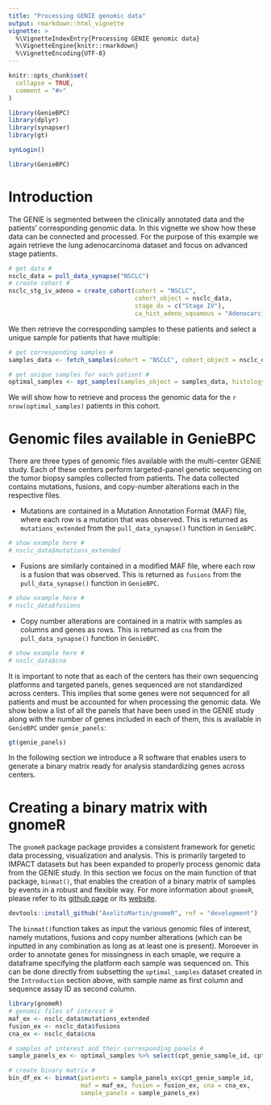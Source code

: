 ```yaml
---
title: "Processing GENIE genomic data"
output: rmarkdown::html_vignette
vignette: >
  %\VignetteIndexEntry{Processing GENIE genomic data}
  %\VignetteEngine{knitr::rmarkdown}
  %\VignetteEncoding{UTF-8}
---
```


```r
knitr::opts_chunk$set(
  collapse = TRUE,
  comment = "#>"
)

library(GenieBPC)
library(dplyr)
library(synapser)
library(gt)

synLogin()
```

```r
library(GenieBPC)
```

# Introduction 

The GENIE is segmented between the clinically annotated data and the patients' corresponding genomic data. In this vignette we show how these data can be connected and processed. For the purpose of this example we again retrieve the lung adenocarcinoma dataset and focus on advanced stage patients.

```r
# get data #
nsclc_data = pull_data_synapse("NSCLC")
# create cohort #
nsclc_stg_iv_adeno = create_cohort(cohort = "NSCLC",
                                   cohort_object = nsclc_data,
                                   stage_dx = c("Stage IV"),
                                   ca_hist_adeno_squamous = "Adenocarcinoma")
```

We then retrieve the corresponding samples to these patients and select a unique sample for patients that have multiple:

```r
# get corresponding samples #
samples_data <- fetch_samples(cohort = "NSCLC", cohort_object = nsclc_data,df_record_ids = nsclc_stg_iv_adeno$cohort_ca_drugs)

# get unique samples for each patient #
optimal_samples <- opt_samples(samples_object = samples_data, histology = "LUAD",sample_type = "Metastasis",min_max_time = "min")
```

We will show how to retrieve and process the genomic data for the `r nrow(optimal_samples)` patients in this cohort. 


# Genomic files available in GenieBPC

There are three types of genomic files available with the multi-center GENIE study. Each of these centers perform targeted-panel genetic sequencing on the tumor biopsy samples collected from patients. The data collected contains mutations, fusions, and copy-number alterations each in the respective files. 

- Mutations are contained in a Mutation Annotation Format (MAF) file, where each row is a mutation that was observed. This is returned as `mutations_extended` from the `pull_data_synapse()` function in `GenieBPC`.

```r
# show example here #
# nsclc_data$mutations_extended
```

- Fusions are similarly contained in a modified MAF file, where each row is a fusion that was observed. This is returned as `fusions` from the `pull_data_synapse()` function in `GenieBPC`.

```r
# show example here #
# nsclc_data$fusions
```

- Copy number alterations are contained in a matrix with samples as columns and genes as rows. This is returned as `cna` from the `pull_data_synapse()` function in `GenieBPC`.

```r
# show example here #
# nsclc_data$cna
```

It is important to note that as each of the centers has their own sequencing platforms and targeted panels, genes sequenced are not standardized across centers. This implies that some genes were not sequenced for all patients and must be accounted for when processing the genomic data. We show below a list of all the panels that have been used in the GENIE study along with the number of genes included in each of them, this is available in `GenieBPC` under `genie_panels`:

```r
gt(genie_panels)
```

In the following section we introduce a R software that enables users to generate a binary matrix ready for analysis standardizing genes across centers.

# Creating a binary matrix with gnomeR

The `gnomeR` package package provides a consistent framework for genetic data processing, visualization and analysis. This is primarily targeted to IMPACT datasets but has been expanded to properly process genomic data from the GENIE study. In this section we focus on the main function of that package, `binmat()`, that enables the creation of a binary matrix of samples by events in a robust and flexible way. For more information about `gnomeR`, please refer to its [github page](https://github.com/AxelitoMartin/gnomeR) or its [website](https://axelitomartin.github.io/gnomeR/). 

```r
devtools::install_github("AxelitoMartin/gnomeR", ref = "development")
```


The `binmat()`function takes as input the various genomic files of interest, namely mutations, fusions and copy number alterations (which can be inputted in any combination as long as at least one is present). Moroever in order to annotate genes for missingness in each smaple, we require a dataframe specifying the platform each sample was sequenced on. This can be done directly from subsetting the `optimal_samples` dataset created in the `Introduction` section above, with sample name as first column and sequence assay ID as second column.

```r
library(gnomeR)
# genomic files of interest #
maf_ex <- nsclc_data$mutations_extended
fusion_ex <- nsclc_data$fusions
cna_ex <- nsclc_data$cna

# samples of interest and their corresponding panels #
sample_panels_ex <- optimal_samples %>% select(cpt_genie_sample_id, cpt_seq_assay_id) 

# create binary matrix #
bin_df_ex <- binmat(patients = sample_panels_ex$cpt_genie_sample_id,
                    maf = maf_ex, fusion = fusion_ex, cna = cna_ex,
                    sample_panels = sample_panels_ex)
```


